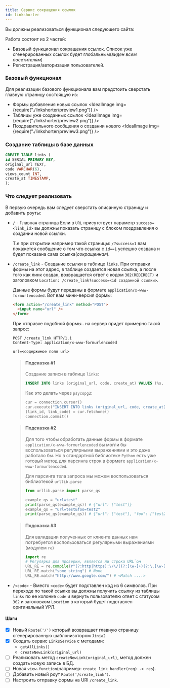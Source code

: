 ```yaml
---
title: Сервис сокращения ссылок
id: linkshorter
---
```



Вы должны реализоваться функционал следующего сайта:

<Link
  title="Kutt.it"
  href="https://kutt.it/"
  image="https://i.gzn.jp/img/2019/12/29/nuttit/00_m.png"
/>

Работа состоит из 2 частей:

- Базовый функционал сокращения ссылок. Список уже сгенерированных ссылок будет глобальным(_виден всем посетителям_)
- Регистрация/авторизация пользователей.

### Базовый функционал

Для реализации базового функционала вам предстоить сверстать главную страницу состоящую из:

- Формы добавления новых ссылок
  <IdealImage img={require("./linkshorter/preview1.png")} />
- Таблицы уже созданных ссылок
  <IdealImage img={require("./linkshorter/preview2.png")} />
- Поздравительного сообщения о создании нового
  <IdealImage img={require("./linkshorter/preview3.png")} />

### Создание таблицы в базе данных

```sql
CREATE TABLE links (
id SERIAL PRIMARY KEY,
original_url TEXT,
code VARCHAR(6),
views_count INT,
create_at TIMESTAMP,
);
```

### Что следует реализовать

В первую очередь вам следует сверстать описанную страницу и добавить роуты:

- `/` - Главная страница
  Если в `URL` присутствует параметр `success=<link_id>` вы должны показать страницу с блоком поздравления о создании новой ссылки.

  Т.е при открытии например такой страницы: `/?success=1` вам покажется сообщение о том что ссылка c `id==1` успешно создана и будет показана сама ссылка(_сокращенная_).

- `/create_link` - Создание ссылки в таблице `links`. При отправки формы на этот адрес, в таблице создается новая ссылка, а после того как линк создан, возвращается ответ с кодом `302(REDIRECT)` и заголовком `Location: /create_link?success=<id созданной ссылки>`.

  Данные формы будут переданы в формате `application/x-www-formurlencoded`. Вот вам мини-версия формы:

  ```html
  <form action="/create_link" method="POST">
    <input name="url" />
  </form>
  ```

  При отправке подобной формы.. на сервер придет примерно такой запрос:

  ```
  POST /create_link HTTP/1.1
  Content-Type: application/x-www-formurlencoded

  url=<содержимое поля url>
  ```

  > #### Подсказка #1
  >
  > Создание записи в таблице `links`:
  >
  > ```sql
  > INSERT INTO links (original_url, code, create_at) VALUES (%s, %s, %s);
  > ```
  >
  > Как это делать через `psycopg2`:
  >
  > ```python
  > cur = connection.cursor()
  > cur.execute("INSERT INTO links (original_url, code, create_at) VALUES (%s, %s, %s) RETURNING id, code;", (original_url, generated_code, datetime.now()))
  > (link_id, link_code) = cur.fetchone()
  > connection.commit()
  > ```

  > #### Подсказка #2
  >
  > Для того чтобы обработать данные формы в формате `application/x-www-formurlencoded` вы могли бы воспользоваться регулярными выражениями и это даже работало бы. Но в стандартной библиотеке `Python` есть уже готовый метод для парсинга строк в формате `application/x-www-formurlencoded`.
  >
  > Для парсинга тела запроса мы можем воспользоваться библиотекой `urllib.parse`
  >
  > <Link
  >   title="urllib.parse.parse_qs - Python documentation"
  >   href="https://docs.python.org/3/library/urllib.parse.html#urllib.parse.parse_qs"
  > />
  >
  > ```python
  > from urllib.parse import parse_qs
  >
  > example_qs = "url=test"
  > print(parse_qs(example_qs)) # {"url": ["test"]}
  > example_qs = "url=test&foo=test2"
  > print(parse_qs(example_qs)) # {"url": ["test"], "foo": ["test2"]}
  > ```

  > #### Подсказка #3
  >
  > Для валидации полученных от клиента данных нам потребуется воспользоваться регулярными выражениями (модулем `re`)
  >
  > ```python
  > import re
  > # Регулярка для проверки, является ли строка URL`ом
  > URL_RE = re.compile(r"(?:http|https):\/\/((?:[\w-]+)(?:\.[\w-]+)+)(?:[\w.,@?^=%&amp;:\/~+#-]*[\w@?^=%&amp;\/~+#-])?")
  > URL_RE.match("some_string") # None
  > URL_RE.match("http://www.google.com/") # <Match ....>
  > ```

* `/<code>` - Вместо `<code>` будет подставлен код из 6 символов. При переходе по такой ссылке вы должны получить ссылку из таблицы `links` по ее колонке `code` и вернуть пользователю ответ с статусом `302` и заголовком `Location` в который будет подставлен оригинальный УРЛ.

#### Шаги

- [x] Новый `Route('/')` который возвращает главную страницу сгенерированную шаблонизотором `Jinja2`
- [x] Создать сервис `LinksService` с методами:
  - `getAllLinks()`
  - `createNewLink(original_url)`
- [ ] Реализовать метод `createNewLink(original_url)`, метод должен создать новую запись в БД.
- [ ] Новая `view-function`(например: `create_link_handler(req) -> res`).
- [ ] Добавить новый роут `Route('/create_link')`.
- [ ] Настроить отправку формы на URI `/create_link`.
